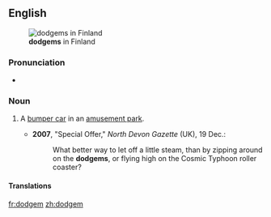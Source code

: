 ==English==
[[File:H2199 Bumper Cars - Autorata C.JPG|thumb|right|'''dodgems''' in Finland]]

===Pronunciation===
* {{a|UK}} {{IPA|/ˈdɒdʒ.əm/}}

===Noun===
{{en-noun}}

# {{British}} A [[bumper car]] in an [[amusement park]].
#*'''2007''', "Special Offer," ''North Devon Gazette'' (UK), 19 Dec.:
#*:What better way to let off a little steam, than by zipping around on the '''dodgems''', or flying high on the Cosmic Typhoon roller coaster?

====Translations====
{{trans-see|bumper car}}

[[fr:dodgem]]
[[zh:dodgem]]